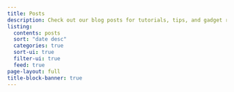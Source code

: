 ```yaml
---
title: Posts
description: Check out our blog posts for tutorials, tips, and gadget recommendations.
listing:
  contents: posts
  sort: "date desc"
  categories: true
  sort-ui: true
  filter-ui: true
  feed: true
page-layout: full
title-block-banner: true
---
```

